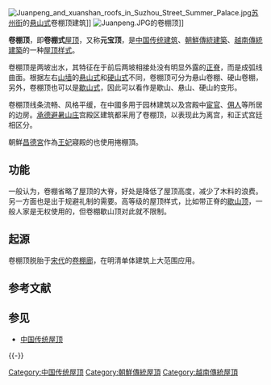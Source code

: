 {{noteTA|1=zh-tw:捲棚;zh-cn:卷棚;}}
{{unreferenced|time=2009-10-9}}

[[File:Juanpeng_and_xuanshan_roofs_in_Suzhou_Street_Summer_Palace.jpg|thumb]][[苏州街_(颐和园)|苏州街]]的[[悬山式|悬山式]]卷棚顶建筑]]
[[File:Juanpeng.JPG|thumb]]的卷棚顶]]

'''卷棚顶'''，即'''卷棚式'''[[屋顶|屋顶]]，又称'''元宝顶'''，是[[中国传统建筑|中国传统建筑]]、[[朝鮮傳統建築|朝鮮傳統建築]]、[[越南傳統建築|越南傳統建築]]的一种[[中国传统屋顶|屋顶样式]]。

卷棚顶是两坡出水，其特征在于前后两坡相接处没有明显外露的[[正脊|正脊]]，而是成弧线曲面。根据左右[[山墙|山墙]]的[[悬山式|悬山式]]和[[硬山式|硬山式]]不同，卷棚顶可分为悬山卷棚、硬山卷棚，另外，卷棚顶也可以是[[歇山式|歇山式]]，因此可以看作是歇山、悬山、硬山的变形。

卷棚顶线条流畅、风格平缓，在中國多用于园林建筑以及宫殿中[[宦官|宦官]]、[[佣人|佣人]]等所居的边房。[[承德|承德]][[避暑山庄|避暑山庄]]宫殿区建筑都采用了卷棚顶，以表现此为离宫，和正式宫廷相区分。

朝鮮[[昌德宮|昌德宮]]作為[[王妃|王妃]]寢殿的{{link-ko|昌德宮大造殿|창덕궁 대조전|大造殿}}也使用捲棚頂。

== 功能 ==
一般认为，卷棚省略了屋顶的大脊，好处是降低了屋顶高度，减少了木料的浪费。另一方面也是出于规避礼制的需要。高等级的屋顶样式，比如带正脊的[[歇山顶|歇山顶]]，一般人家是无权使用的，但卷棚歇山顶对此就不限制。

== 起源 ==
卷棚顶脱胎于[[宋代|宋代]]的[[卷棚廊|卷棚廊]]，在明清单体建筑上大范围应用。

== 参考文献 ==
{{Reflist}}

== 参见 ==
* [[中国传统屋顶|中国传统屋顶]]

{{-}}
{{中国传统屋顶}}

[[Category:中国传统屋顶|Category:中国传统屋顶]]
[[Category:朝鮮傳統屋頂|Category:朝鮮傳統屋頂]]
[[Category:越南傳統屋頂|Category:越南傳統屋頂]]